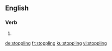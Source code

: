 
==English==

===Verb===
{{head|en|present participle}}

# {{present participle of|stopple|lang=en|nocat=1}}

[[de:stoppling]]
[[fr:stoppling]]
[[ku:stoppling]]
[[vi:stoppling]]